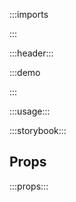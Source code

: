 :::imports


:::

:::header:::

:::demo

<Status
  value="!"
  mode="Default"
  hasValue
/>

:::

:::usage:::

:::storybook:::

## Props

:::props:::

